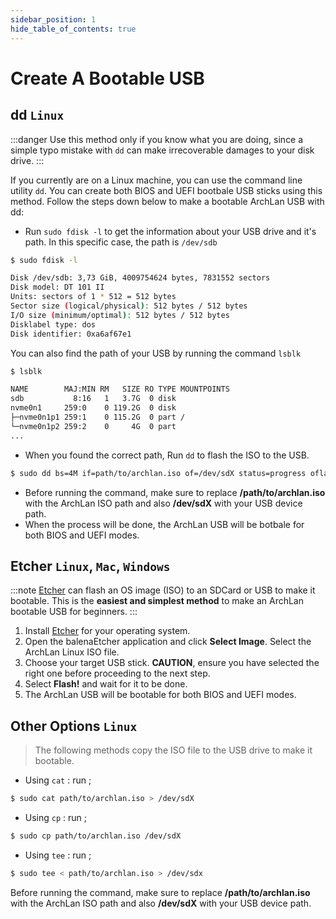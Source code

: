 ```yaml
---
sidebar_position: 1
hide_table_of_contents: true
---
```


# Create A Bootable USB

<!-- Tabs -->

<Tabs>

<TabItem value="dd" label="dd" default>

## dd `Linux`

:::danger
Use this method only if you know what you are doing, since a simple typo mistake with `dd` can make irrecoverable damages to your disk drive.
:::

If you currently are on a Linux machine, you can use the command line utility `dd`. You can create both BIOS and UEFI bootbale USB sticks using this method. Follow the steps down below to make a bootable ArchLan USB with dd:

- Run `sudo fdisk -l` to get the information about your USB drive and it's path. In this specific case, the path is `/dev/sdb`

```bash
$ sudo fdisk -l

Disk /dev/sdb: 3,73 GiB, 4009754624 bytes, 7831552 sectors
Disk model: DT 101 II
Units: sectors of 1 * 512 = 512 bytes
Sector size (logical/physical): 512 bytes / 512 bytes
I/O size (minimum/optimal): 512 bytes / 512 bytes
Disklabel type: dos
Disk identifier: 0xa6af67e1
```

You can also find the path of your USB by running the command `lsblk`

```bash
$ lsblk

NAME        MAJ:MIN RM   SIZE RO TYPE MOUNTPOINTS
sdb           8:16   1   3.7G  0 disk
nvme0n1     259:0    0 119.2G  0 disk
├─nvme0n1p1 259:1    0 115.2G  0 part /
└─nvme0n1p2 259:2    0     4G  0 part
...
```

- When you found the correct path, Run `dd` to flash the ISO to the USB.

```bash
$ sudo dd bs=4M if=path/to/archlan.iso of=/dev/sdX status=progress oflag=sync
```

- Before running the command, make sure to replace **/path/to/archlan.iso** with the ArchLan ISO path and also **/dev/sdX** with your USB device path.
- When the process will be done, the ArchLan USB will be botbale for both BIOS and UEFI modes.

</TabItem>

<TabItem value="etcher" label="balenaEtcher">

## Etcher `Linux`, `Mac`, `Windows`

:::note
[Etcher](https://www.balena.io/etcher/) can flash an OS image (ISO) to an SDCard or USB to make it bootable. This is the **easiest and simplest method** to make an ArchLan bootable USB for beginners.
:::

1. Install [Etcher](https://www.balena.io/etcher/) for your operating system.
1. Open the balenaEtcher application and click **Select Image**. Select the ArchLan Linux ISO file.
1. Choose your target USB stick. **CAUTION**, ensure you have selected the right one before proceeding to the next step.
1. Select **Flash!** and wait for it to be done.
1. The ArchLan USB will be bootable for both BIOS and UEFI modes.

</TabItem>

<TabItem value="other" label="Other">

## Other Options `Linux`
>The following methods copy the ISO file to the USB drive to make it bootable.

- Using `cat` : run ;
```bash
$ sudo cat path/to/archlan.iso > /dev/sdX
```
- Using `cp` : run ;
```bash
$ sudo cp path/to/archlan.iso /dev/sdX
```
- Using `tee` : run ;
```bash
$ sudo tee < path/to/archlan.iso > /dev/sdx
```

Before running the command, make sure to replace **/path/to/archlan.iso** with the ArchLan ISO path and also **/dev/sdX** with your USB device path.

</TabItem>

</Tabs>
